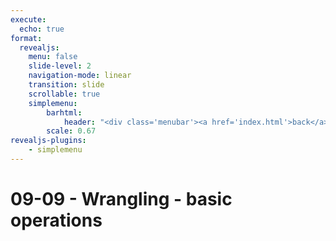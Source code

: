 ```yaml
---
execute:
  echo: true
format:
  revealjs:
    menu: false
    slide-level: 2
    navigation-mode: linear
    transition: slide
    scrollable: true
    simplemenu:
        barhtml:
            header: "<div class='menubar'><a href='index.html'>back</a><ul class='menu'></ul>"
        scale: 0.67
revealjs-plugins:
    - simplemenu
---
```


# 09-09 - Wrangling - basic operations
